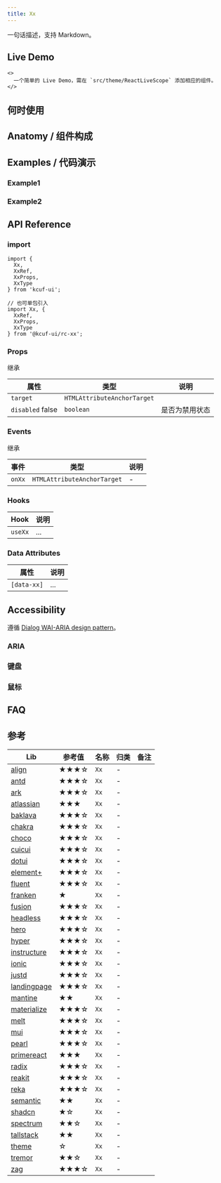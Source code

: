 ```yaml
---
title: Xx
---
```


[//]: # (参考 https://mantine.dev https://ant.design 结构化简介)

<ComponentBrief name="Xx">
  一句话描述，支持 Markdown。
</ComponentBrief>

## Live Demo

```tsx live
<>
  一个简单的 Live Demo，需在 `src/theme/ReactLiveScope` 添加相应的组件。
</>
```

## 何时使用

[//]: # (参考 https://ant.design https://fusion.design)

## Anatomy / 组件构成

[//]: # (参考 https://zagjs.com)

## Examples / 代码演示

[//]: # (参考 https://www.chakra-ui.com)

### Example1

### Example2

## API Reference

[//]: # (https://www.radix-ui.com https://www.heroui.com info icon for description and enum 等)

### import

```tsx
import {
  Xx,
  XxRef,
  XxProps,
  XxType
} from 'kcuf-ui';

// 也可单包引入
import Xx, {
  XxRef,
  XxProps,
  XxType
} from '@kcuf-ui/rc-xx';
```

### Props

继承

| 属性 | 类型 | 说明 |
| --- | --- | --- |
| `target` <TagRequired/> | `HTMLAttributeAnchorTarget` | |
| `disabled` <TagDefault>false</TagDefault> | `boolean` | 是否为禁用状态 |

### Events

继承

| 事件 | 类型 | 说明 |
| --- | --- | --- |
| `onXx` | `HTMLAttributeAnchorTarget` | - |

### Hooks

| Hook | 说明 |
| --- | --- |
| `useXx` | ... |

### Data Attributes

[//]: # (参考 https://www.melt-ui.com https://zagjs.com)

| 属性 | 说明 |
| --- | --- |
| `[data-xx]` <TagReadonly /> | ... |

## Accessibility

[//]: # (参考 https://docs.pearl-ui.dev https://zagjs.com https://dotui.org https://fusion.design https://www.melt-ui.com https://primereact.org https://www.heroui.com https://reka-ui.com)

遵循  [Dialog WAI-ARIA design pattern](https://www.w3.org/WAI/ARIA/apg/patterns/dialog-modal)。

### ARIA

### 键盘

### 鼠标

## FAQ

[//]: # (参考 https://ant.design)

## 参考

| Lib | 参考值 | 名称 | 归类 | 备注 |
| --- | --- | --- | --- | --- |
| [align](https://www.alignui.com/docs/ui/xx) | ★★★☆ | `Xx` | - | |
| [antd](https://ant.design/components/xx) | ★★★☆ | `Xx` | - | |
| [ark](https://ark-ui.com/react/docs/components/xx) | ★★★☆ | `Xx` | - | |
| [atlassian](https://atlassian.design/components/xx/examples) | ★★★ | `Xx` | - | |
| [baklava](https://baklava.design/?path=/docs/components-xx--documentation) | ★★★☆ | `Xx` | - | |
| [chakra](https://www.chakra-ui.com/docs/components/xx) | ★★★☆ | `Xx` | - | |
| [choco](https://choco-ui.com/components/xx) | ★★★☆ | `Xx` | - | |
| [cuicui](https://cuicui.day/common-ui/xx) | ★★★☆ | `Xx` | - | |
| [dotui](https://dotui.org/docs/components/xx) | ★★★☆ | `Xx` | - | |
| [element+](https://element-plus.org/en-US/component/xx.html) | ★★★☆ | `Xx` | - | |
| [fluent](https://learn.microsoft.com/en-us/fluent-ui/web-components/components/xx) | ★★★☆ | `Xx` | - | |
| [franken](https://franken-ui.dev/docs/xx) | ★ | `Xx` | - | |
| [fusion](https://fusion.design/pc/component/xx) | ★★★☆ | `Xx` | - | |
| [headless](https://headlessui.com/react/xx) | ★★★☆ | `Xx` | - | |
| [hero](https://www.heroui.com/docs/components/xx) | ★★★☆ | `Xx` | - | |
| [hyper](https://www.hyperui.dev/components/marketing/xx) | ★★★☆ | `Xx` | - | |
| [instructure](https://instructure.design/#Xx) | ★★★☆ | `Xx` | - | |
| [ionic](https://ionicframework.com/docs/api/xx) | ★★★☆ | `Xx` | - | |
| [justd](https://getjustd.com/docs/2.x/components/xx) | ★★★☆ | `Xx` | - | |
| [landingpage](https://ui.nafisbd.com/components/xx) | ★★★☆ | `Xx` | - | |
| [mantine](https://mantine.dev/core/xx) | ★★ | `Xx` | - | |
| [materialize](https://materializecss.com/xx.html) | ★★★☆ | `Xx` | - | |
| [melt](https://www.melt-ui.com/docs/builders/xx) | ★★★☆ | `Xx` | - | |
| [mui](https://mui.com/material-ui/react-xx) | ★★★☆ | `Xx` | - | |
| [pearl](https://docs.pearl-ui.dev/docs/components/forms/Xx) | ★★★☆ | `Xx` | - | |
| [primereact](https://primereact.org/xx) | ★★★ | `Xx` | - | |
| [radix](https://www.radix-ui.com/themes/docs/components/xx) | ★★★☆ | `Xx` | - | |
| [reakit](https://reakit.io/docs/xx) | ★★★☆ | `Xx` | - | |
| [reka](https://reka-ui.com/docs/components/xx) | ★★★☆ | `Xx` | - | |
| [semantic](https://semantic-ui.com/elements/xx.html) | ★★ | `Xx` | - | |
| [shadcn](https://ui.shadcn.com/docs/components/xx) | ★☆ | `Xx` | - | |
| [spectrum](https://react-spectrum.adobe.com/page/xx) | ★★☆ | `Xx` | - | |
| [tallstack](https://tallstackui.com/docs/ui/xx) | ★★ | `Xx` | - | |
| [theme](https://theme-ui.com/components/xx) | ☆ | `Xx` | - | |
| [tremor](https://tremor.so/docs/ui/xx) | ★★☆ | `Xx` | - | |
| [zag](https://zagjs.com/components/react/xx) | ★★★☆ | `Xx` | - | |